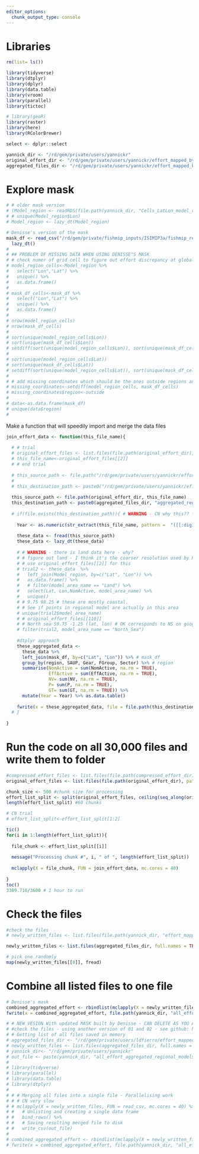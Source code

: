 ```yaml
---
editor_options: 
  chunk_output_type: console
---
```


# Libraries

```r

rm(list= ls())

library(tidyverse)
library(dtplyr)
library(dplyr)
library(data.table)
library(vroom)
library(parallel)
library(tictoc)

# library(geoR)
library(raster)
library(here)
library(RColorBrewer)

select <- dplyr::select

yannick_dir <- "/rd/gem/private/users/yannickr"
original_effort_dir <- "/rd/gem/private/users/yannickr/effort_mapped_bycountry"
aggregated_files_dir <- "/rd/gem/private/users/yannickr/effort_mapped_by_country_aggregated_regional_models/"

```

# Explore mask

```r

# # older mask version 
# (Model_region <- readRDS(file.path(yannick_dir, "Cells_LatLon_model_regions.rds")) %>% rename(Lon=lon, Lat = lat) %>% as.data.table())
# # unique(Model_region$Lon)
# Model_region <- lazy_dt(Model_region)

# Denisse's version of the mask
mask_df <- read_csv("/rd/gem/private/fishmip_inputs/ISIMIP3a/fishmip_regions/Masks_netcdf_csv/fishMIP_regional_05deg_ISIMIP3a.csv") %>%
  lazy_dt()
# 
# ## PROBLEM OF MISSING DATA WHEN USING DENISSE"S MASK 
# # check numer of grid cell to figure out effort discrepancy at global level 
# model_region_cells<-Model_region %>% 
#   select("Lon","Lat") %>% 
#   unique() %>% 
#   as.data.frame()
# 
# mask_df_cells<-mask_df %>% 
#   select("Lon","Lat") %>% 
#   unique() %>% 
#   as.data.frame()
# 
# nrow(model_region_cells)
# nrow(mask_df_cells)
# 
# sort(unique(model_region_cells$Lon))
# sort(unique(mask_df_cells$Lon))
# setdiff(sort(unique(model_region_cells$Lon)), sort(unique(mask_df_cells$Lon))) # lots missing in Denisse's mask - why? 
# 
# sort(unique(model_region_cells$Lat))
# sort(unique(mask_df_cells$Lat))
# setdiff(sort(unique(model_region_cells$Lat)), sort(unique(mask_df_cells$Lat))) # lots of lats missing in Denisse's mask - only considering 
# 
# # add missing coordinates which should be the ones outside regions and should have nbeen included into the calcaultion anyways... ARRIVATA QUI ... 
# missing_coordinates<-setdiff(model_region_cells, mask_df_cells)
# missing_coordinates$region<-outside
# 
# data<-as.data.frame(mask_df)
# unique(data$region)
# 

```

Make a function that will speedily import and merge the data files

```r

join_effort_data <- function(this_file_name){
  
  # # trial
  # original_effort_files <- list.files(file.path(original_effort_dir), pattern = ".csv")
  # this_file_name<-original_effort_files[[2]]
  # # end trial 
  
  # this_source_path <- file.path("/rd/gem/private/users/yannickr/effort_mapped_bycountry", this_file_name)
  # 
  # this_destination_path <- paste0("/rd/gem/private/users/yannickr/effort_mapped_by_country_aggregated_regional_models/", "aggregated_regional_model_", this_file_name)
  
  this_source_path <- file.path(original_effort_dir, this_file_name)
  this_destination_path <- paste0(aggregated_files_dir, "aggregated_regional_model_", this_file_name)
  
  # if(file.exists(this_destination_path)){ # WARNING - CN why this?? files do not exist here. 
    
    Year <- as.numeric(str_extract(this_file_name, pattern =  "([[:digit:]])+"))
    
    these_data <- fread(this_source_path)
    these_data <- lazy_dt(these_data)
    
    # # WARNING - there is land data here - why?
    # # figure out land - I think it's the coarser resolution used by Ryan's map?
    # # use original_effort_files[[2]] for this
    # trial2 <- these_data  %>%
    #   left_join(Model_region, by=c("Lat", "Lon")) %>% 
    #   as.data.frame() %>% 
    #   # filter(model_area_name == "Land") %>% 
    #   select(Lat, Lon,NomActive, model_area_name) %>% 
    #   unique() 
    # # 9.75 98.25 # these are mostly coastal. 
    # # See if points in regional model are actually in this area
    # unique(trial2$model_area_name)
    # # original_effort_files[[110]]
    # # North sea 59.75 -1.25 (lat, lon) # OK corresponds to NS on google map
    # filter(trial2, model_area_name == "North_Sea")
    
    #dtplyr approach
    these_aggregated_data <-
      these_data %>%
      left_join(mask_df, by=c("Lat", "Lon")) %>% # mask_df
      group_by(region, SAUP, Gear, FGroup, Sector) %>% # region
      summarise(NomActive = sum(NomActive, na.rm = TRUE),
                EffActive = sum(EffActive, na.rm = TRUE),
                NV= sum(NV, na.rm = TRUE),
                P= sum(P, na.rm = TRUE),
                GT= sum(GT, na.rm = TRUE)) %>%
      mutate(Year = Year) %>% as.data.table()
    
    fwrite(x = these_aggregated_data, file = file.path(this_destination_path))
  # }
  
}


```

# Run the code on all 30,000 files and write them to folder

```r

#compressed_effort_files <- list.files(file.path(compressed_effort_dir), full.names = TRUE)
original_effort_files <- list.files(file.path(original_effort_dir), pattern = ".csv")

chunk_size <- 500 #chunk size for processing
effort_list_split <- split(original_effort_files, ceiling(seq_along(original_effort_files)/chunk_size))
length(effort_list_split) #60 chunks

# CN trial 
# effort_list_split<-effort_list_split[1:2]

tic()
for(i in 1:length(effort_list_split)){
  
  file_chunk <- effort_list_split[[i]]
  
  message("Processing chunk #", i, " of ", length(effort_list_split))
  
  mclapply(X = file_chunk, FUN = join_effort_data, mc.cores = 40)
  
}
toc()
3309.716/3600 # 1 hour to run

```

# Check the files

```r
#check the files
# newly_written_files <- list.files(file.path(yannick_dir, "effort_mapped_by_country_aggregated_regional_models"), full.names = TRUE)

newly_written_files <- list.files(aggregated_files_dir, full.names = TRUE)

# pick one randomly 
map(newly_written_files[[8]], fread)

```

# Combine all listed files to one file

```r

# Denisse's mask 
combined_aggregated_effort <- rbindlist(mclapply(X = newly_written_files, FUN = fread, mc.cores = 40))
fwrite(x = combined_aggregated_effort, file.path(yannick_dir, "all_effort_aggregated_regional_models_trial2.csv")) # once this works come back rename this file by deleting the trial2 extension and delete other versions from server

# # NEW VESION With updated MASK built by Denisse - CAN DELETE AS YOU ARE NOW RUNNING THE WHOLE STEP2  
# #check the files - using another version of 01 and 02 - see github: https://github.com/Fish-MIP/FishMIP_extracting-data/blob/main/Scripts/Extracting_FishMIP_data.md
# # Getting list of all files saved in memory
# aggregated_files_dir <- "/rd/gem/private/users/ldfierro/effort_mapped_by_country_aggregated/"
# newly_written_files <- list.files(aggregated_files_dir, full.names = TRUE, recursive = T)
# yannick_dir<- "/rd/gem/private/users/yannickr"
# out_file <- paste(yannick_dir, "all_effort_aggregated_regional_models_trial.csv", sep = "/") 
# 
# library(tidyverse)
# library(parallel)
# library(data.table)
# library(dtplyr)
# 
# # # Merging all files into a single file - Parallelising work
# # # CN very slow 
# # mclapply(X = newly_written_files, FUN = read_csv, mc.cores = 40) %>% 
# #   # Unlisting and creating a single data frame
# #   bind_rows() %>%
# #   # Saving resulting merged file to disk
# #   write_csv(out_file)
# 
# combined_aggregated_effort <- rbindlist(mclapply(X = newly_written_files, FUN = fread, mc.cores = 40))
# fwrite(x = combined_aggregated_effort, file.path(yannick_dir, "all_effort_aggregated_regional_models_trial.csv"))

```

